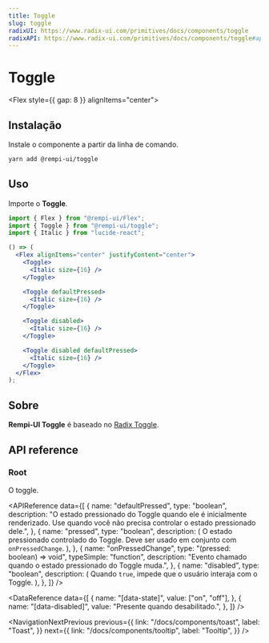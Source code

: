 ```yaml
---
title: Toggle
slug: toggle
radixUI: https://www.radix-ui.com/primitives/docs/components/toggle
radixAPI: https://www.radix-ui.com/primitives/docs/components/toggle#api-reference
---
```


# Toggle

<Description text="Um botão de dois estados que pode estar ligado ou desligado." />

<Flex style={{ gap: 8 }} alignItems="center">
  <RadixUI href="https://www.radix-ui.com/primitives/docs/components/toggle" />
  <RadixAPI href="https://www.radix-ui.com/primitives/docs/components/toggle#api-reference" />
  <SelectVersion />
</Flex>

<PreviewComponent name="toggle" />

## Instalação

Instale o componente a partir da linha de comando.

```bash
yarn add @rempi-ui/toggle
```

## Uso

Importe o <strong>Toggle</strong>.

```jsx
import { Flex } from "@rempi-ui/Flex";
import { Toggle } from "@rempi-ui/toggle";
import { Italic } from "lucide-react";

() => (
  <Flex alignItems="center" justifyContent="center">
    <Toggle>
      <Italic size={16} />
    </Toggle>

    <Toggle defaultPressed>
      <Italic size={16} />
    </Toggle>

    <Toggle disabled>
      <Italic size={16} />
    </Toggle>

    <Toggle disabled defaultPressed>
      <Italic size={16} />
    </Toggle>
  </Flex>
);
```

## Sobre

<strong>Rempi-UI Toggle</strong> é baseado no [Radix Toggle](https://www.radix-ui.com/primitives/docs/components/toggle).

## API reference

### Root

O toggle.

<MoreInfo
  componentName="Radix Toggle"
  componentLink="https://www.radix-ui.com/primitives/docs/components/toggle#root"
/>

<APIReference
  data={[
    {
      name: "defaultPressed",
      type: "boolean",
      description:
        "O estado pressionado do Toggle quando ele é inicialmente renderizado. Use quando você não precisa controlar o estado pressionado dele.",
    },
    {
      name: "pressed",
      type: "boolean",
      description: (
        <span>
          O estado pressionado controlado do Toggle. Deve ser usado em conjunto
          com <code>onPressedChange</code>.
        </span>
      ),
    },
    {
      name: "onPressedChange",
      type: "(pressed: boolean) => void",
      typeSimple: "function",
      description: "Evento chamado quando o estado pressionado do Toggle muda.",
    },
    {
      name: "disabled",
      type: "boolean",
      description: (
        <span>
          Quando <code>true</code>, impede que o usuário interaja com o
          Toggle.
        </span>
      ),
    },
  ]}
/>

<DataReference
  data={[
    {
      name: "[data-state]",
      value: ["on", "off"],
    },
    {
      name: "[data-disabled]",
      value: "Presente quando desabilitado.",
    },
  ]}
/>

<NavigationNextPrevious
  previous={{
    link: "/docs/components/toast",
    label: "Toast",
  }}
  next={{
    link: "/docs/components/tooltip",
    label: "Tooltip",
  }}
/>

<EditThisPage url="components/pt-BR/toggle/1.0.0.mdx" />